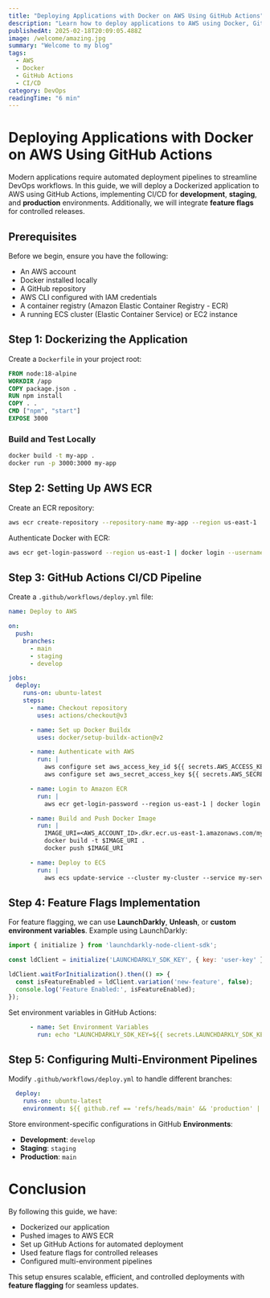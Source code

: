 ```yaml
---
title: "Deploying Applications with Docker on AWS Using GitHub Actions"
description: "Learn how to deploy applications to AWS using Docker, GitHub Actions, and feature flagging across dev, stage, and prod environments."
publishedAt: 2025-02-18T20:09:05.488Z
image: /welcome/amazing.jpg
summary: "Welcome to my blog"
tags:
  - AWS
  - Docker
  - GitHub Actions
  - CI/CD
category: DevOps
readingTime: "6 min"
---
```


# Deploying Applications with Docker on AWS Using GitHub Actions 

Modern applications require automated deployment pipelines to streamline DevOps workflows. In this guide, we will deploy a Dockerized application to AWS using GitHub Actions, implementing CI/CD for **development**, **staging**, and **production** environments. Additionally, we will integrate **feature flags** for controlled releases.

## Prerequisites

Before we begin, ensure you have the following:

- An AWS account
- Docker installed locally
- A GitHub repository
- AWS CLI configured with IAM credentials
- A container registry (Amazon Elastic Container Registry - ECR)
- A running ECS cluster (Elastic Container Service) or EC2 instance

## Step 1: Dockerizing the Application

Create a `Dockerfile` in your project root:

```dockerfile
FROM node:18-alpine
WORKDIR /app
COPY package.json .
RUN npm install
COPY . .
CMD ["npm", "start"]
EXPOSE 3000
```

### Build and Test Locally

```sh
docker build -t my-app .
docker run -p 3000:3000 my-app
```

## Step 2: Setting Up AWS ECR

Create an ECR repository:

```sh
aws ecr create-repository --repository-name my-app --region us-east-1
```

Authenticate Docker with ECR:

```sh
aws ecr get-login-password --region us-east-1 | docker login --username AWS --password-stdin <AWS_ACCOUNT_ID>.dkr.ecr.us-east-1.amazonaws.com
```

## Step 3: GitHub Actions CI/CD Pipeline

Create a `.github/workflows/deploy.yml` file:

```yaml
name: Deploy to AWS

on:
  push:
    branches:
      - main
      - staging
      - develop

jobs:
  deploy:
    runs-on: ubuntu-latest
    steps:
      - name: Checkout repository
        uses: actions/checkout@v3

      - name: Set up Docker Buildx
        uses: docker/setup-buildx-action@v2

      - name: Authenticate with AWS
        run: |
          aws configure set aws_access_key_id ${{ secrets.AWS_ACCESS_KEY_ID }}
          aws configure set aws_secret_access_key ${{ secrets.AWS_SECRET_ACCESS_KEY }}

      - name: Login to Amazon ECR
        run: |
          aws ecr get-login-password --region us-east-1 | docker login --username AWS --password-stdin <AWS_ACCOUNT_ID>.dkr.ecr.us-east-1.amazonaws.com

      - name: Build and Push Docker Image
        run: |
          IMAGE_URI=<AWS_ACCOUNT_ID>.dkr.ecr.us-east-1.amazonaws.com/my-app:${{ github.sha }}
          docker build -t $IMAGE_URI .
          docker push $IMAGE_URI

      - name: Deploy to ECS
        run: |
          aws ecs update-service --cluster my-cluster --service my-service --force-new-deployment
```

## Step 4: Feature Flags Implementation

For feature flagging, we can use **LaunchDarkly**, **Unleash**, or **custom environment variables**. Example using LaunchDarkly:

```js
import { initialize } from 'launchdarkly-node-client-sdk';

const ldClient = initialize('LAUNCHDARKLY_SDK_KEY', { key: 'user-key' });

ldClient.waitForInitialization().then(() => {
  const isFeatureEnabled = ldClient.variation('new-feature', false);
  console.log('Feature Enabled:', isFeatureEnabled);
});
```

Set environment variables in GitHub Actions:

```yaml
      - name: Set Environment Variables
        run: echo "LAUNCHDARKLY_SDK_KEY=${{ secrets.LAUNCHDARKLY_SDK_KEY }}" >> $GITHUB_ENV
```

## Step 5: Configuring Multi-Environment Pipelines

Modify `.github/workflows/deploy.yml` to handle different branches:

```yaml
  deploy:
    runs-on: ubuntu-latest
    environment: ${{ github.ref == 'refs/heads/main' && 'production' || github.ref == 'refs/heads/staging' && 'staging' || 'development' }}
```

Store environment-specific configurations in GitHub **Environments**:

- **Development**: `develop`
- **Staging**: `staging`
- **Production**: `main`

# Conclusion

By following this guide, we have:

- Dockerized our application
- Pushed images to AWS ECR
- Set up GitHub Actions for automated deployment
- Used feature flags for controlled releases
- Configured multi-environment pipelines

This setup ensures scalable, efficient, and controlled deployments with **feature flagging** for seamless updates.
